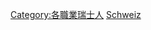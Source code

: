 {{Commonscat|Journalists from Switzerland}}

[[Category:各職業瑞士人|Category:各職業瑞士人]]
[[Category:各國記者|Schweiz]]